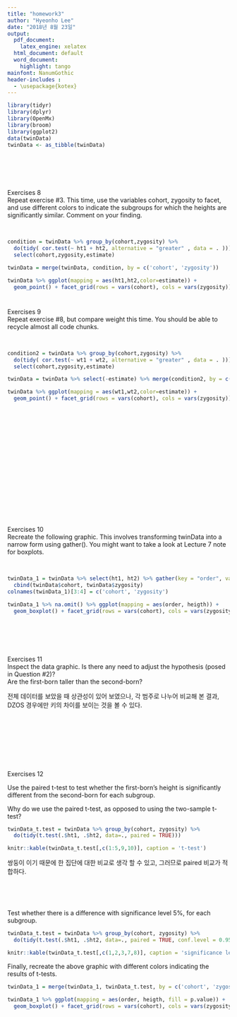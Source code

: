 ```yaml
---
title: "homework3"
author: "Hyeonho Lee"
date: "2018년 8월 23일"
output: 
  pdf_document: 
    latex_engine: xelatex
  html_document: default
  word_document:
    highlight: tango
mainfont: NanumGothic
header-includes :
  - \usepackage{kotex}
---
```



```r
library(tidyr)
library(dplyr)
library(OpenMx)
library(broom)
library(ggplot2)
data(twinData)
twinData <- as_tibble(twinData)
```

#  &nbsp;


Exercises 8  
Repeat exercise #3. This time, use the variables cohort, zygosity to facet, and use different colors to indicate the subgroups for which the heights are significantly similar. Comment on your finding.

&nbsp;
```r
condition = twinData %>% group_by(cohort,zygosity) %>% 
  do(tidy( cor.test(~ ht1 + ht2, alternative = "greater" , data = . ))) %>% 
  select(cohort,zygosity,estimate)

twinData = merge(twinData, condition, by = c('cohort', 'zygosity'))

twinData %>% ggplot(mapping = aes(ht1,ht2,color=estimate)) + 
  geom_point() + facet_grid(rows = vars(cohort), cols = vars(zygosity))
```

#  


Exercises 9  
Repeat exercise #8, but compare weight this time. You should be able to recycle almost all code chunks.

&nbsp;
```r
condition2 = twinData %>% group_by(cohort,zygosity) %>%  
  do(tidy( cor.test(~ wt1 + wt2, alternative = "greater" , data = . ))) %>% 
  select(cohort,zygosity,estimate)

twinData = twinData %>% select(-estimate) %>% merge(condition2, by = c('cohort', 'zygosity'))

twinData %>% ggplot(mapping = aes(wt1,wt2,color=estimate)) + 
  geom_point() + facet_grid(rows = vars(cohort), cols = vars(zygosity))
```

#  &nbsp;  


#  &nbsp;  


## &nbsp;  

  
&nbsp;

  
&nbsp;


Exercises 10  
Recreate the following graphic. This involves transforming twinData into a narrow form using gather(). You might want to take a look at Lecture 7 note for boxplots.


&nbsp;


```r
twinData_1 = twinData %>% select(ht1, ht2) %>% gather(key = "order", value = "heigth") %>% 
  cbind(twinData$cohort, twinData$zygosity)
colnames(twinData_1)[3:4] = c('cohort', 'zygosity')

twinData_1 %>% na.omit() %>% ggplot(mapping = aes(order, heigth)) +
  geom_boxplot() + facet_grid(rows = vars(cohort), cols = vars(zygosity))
```


#  &nbsp;




Exercises 11  
Inspect the data graphic. Is there any need to adjust the hypothesis (posed in Question #2)?  
Are the first-born taller than the second-born?

전체 데이터를 보았을 때 상관성이 있어 보였으나, 각 범주로 나누어 비교해 본 결과, DZOS 경우에만 키의 차이를 
보이는 것을 볼 수 있다.


&nbsp;


&nbsp;


&nbsp;


&nbsp;


Exercises 12

Use the paired t-test to test whether the first-born’s height is significantly different from the second-born for each subgroup.



Why do we use the paired t-test, as opposed to using the two-sample t-test?
```r
twinData_t.test = twinData %>% group_by(cohort, zygosity) %>% 
  do(tidy(t.test(.$ht1, .$ht2, data=., paired = TRUE)))

knitr::kable(twinData_t.test[,c(1:5,9,10)], caption = 't-test')
```


쌍둥이 이기 때문에 한 집단에 대한 비교로 생각 할 수 있고, 그러므로 paired 비교가 적합하다.


&nbsp;


&nbsp;


Test whether there is a difference with significance level 5%, for each subgroup.
```r
twinData_t.test = twinData %>% group_by(cohort, zygosity) %>% 
  do(tidy(t.test(.$ht1, .$ht2, data=., paired = TRUE, conf.level = 0.95)))

knitr::kable(twinData_t.test[,c(1,2,3,7,8)], caption = 'significance level 5%')
```




Finally, recreate the above graphic with different colors indicating the results of t-tests.
```r
twinData_1 = merge(twinData_1, twinData_t.test, by = c('cohort', 'zygosity'))

twinData_1 %>% ggplot(mapping = aes(order, heigth, fill = p.value)) +
  geom_boxplot() + facet_grid(rows = vars(cohort), cols = vars(zygosity))
```